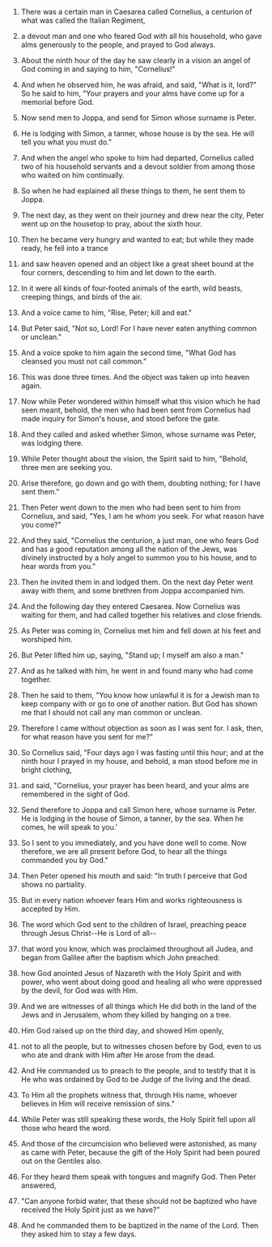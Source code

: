 
1. There was a certain man in Caesarea called Cornelius, a centurion of what was called the Italian Regiment,

2. a devout man and one who feared God with all his household, who gave alms generously to the people, and prayed to God always.

3. About the ninth hour of the day he saw clearly in a vision an angel of God coming in and saying to him, "Cornelius!"

4. And when he observed him, he was afraid, and said, "What is it, lord?" So he said to him, "Your prayers and your alms have come up for a memorial before God.

5. Now send men to Joppa, and send for Simon whose surname is Peter.

6. He is lodging with Simon, a tanner, whose house is by the sea. He will tell you what you must do."

7. And when the angel who spoke to him had departed, Cornelius called two of his household servants and a devout soldier from among those who waited on him continually.

8. So when he had explained all these things to them, he sent them to Joppa.

9. The next day, as they went on their journey and drew near the city, Peter went up on the housetop to pray, about the sixth hour.

10. Then he became very hungry and wanted to eat; but while they made ready, he fell into a trance

11. and saw heaven opened and an object like a great sheet bound at the four corners, descending to him and let down to the earth.

12. In it were all kinds of four-footed animals of the earth, wild beasts, creeping things, and birds of the air.

13. And a voice came to him, "Rise, Peter; kill and eat."

14. But Peter said, "Not so, Lord! For I have never eaten anything common or unclean."

15. And a voice spoke to him again the second time, "What God has cleansed you must not call common."

16. This was done three times. And the object was taken up into heaven again.

17. Now while Peter wondered within himself what this vision which he had seen meant, behold, the men who had been sent from Cornelius had made inquiry for Simon's house, and stood before the gate.

18. And they called and asked whether Simon, whose surname was Peter, was lodging there.

19. While Peter thought about the vision, the Spirit said to him, "Behold, three men are seeking you.

20. Arise therefore, go down and go with them, doubting nothing; for I have sent them."

21. Then Peter went down to the men who had been sent to him from Cornelius, and said, "Yes, I am he whom you seek. For what reason have you come?"

22. And they said, "Cornelius the centurion, a just man, one who fears God and has a good reputation among all the nation of the Jews, was divinely instructed by a holy angel to summon you to his house, and to hear words from you."

23. Then he invited them in and lodged them. On the next day Peter went away with them, and some brethren from Joppa accompanied him.

24. And the following day they entered Caesarea. Now Cornelius was waiting for them, and had called together his relatives and close friends.

25. As Peter was coming in, Cornelius met him and fell down at his feet and worshiped him.

26. But Peter lifted him up, saying, "Stand up; I myself am also a man."

27. And as he talked with him, he went in and found many who had come together.

28. Then he said to them, "You know how unlawful it is for a Jewish man to keep company with or go to one of another nation. But God has shown me that I should not call any man common or unclean.

29. Therefore I came without objection as soon as I was sent for. I ask, then, for what reason have you sent for me?"

30. So Cornelius said, "Four days ago I was fasting until this hour; and at the ninth hour I prayed in my house, and behold, a man stood before me in bright clothing,

31. and said, "Cornelius, your prayer has been heard, and your alms are remembered in the sight of God.

32. Send therefore to Joppa and call Simon here, whose surname is Peter. He is lodging in the house of Simon, a tanner, by the sea. When he comes, he will speak to you.'

33. So I sent to you immediately, and you have done well to come. Now therefore, we are all present before God, to hear all the things commanded you by God."

34. Then Peter opened his mouth and said: "In truth I perceive that God shows no partiality.

35. But in every nation whoever fears Him and works righteousness is accepted by Him.

36. The word which God sent to the children of Israel, preaching peace through Jesus Christ--He is Lord of all--

37. that word you know, which was proclaimed throughout all Judea, and began from Galilee after the baptism which John preached:

38. how God anointed Jesus of Nazareth with the Holy Spirit and with power, who went about doing good and healing all who were oppressed by the devil, for God was with Him.

39. And we are witnesses of all things which He did both in the land of the Jews and in Jerusalem, whom they killed by hanging on a tree.

40. Him God raised up on the third day, and showed Him openly,

41. not to all the people, but to witnesses chosen before by God, even to us who ate and drank with Him after He arose from the dead.

42. And He commanded us to preach to the people, and to testify that it is He who was ordained by God to be Judge of the living and the dead.

43. To Him all the prophets witness that, through His name, whoever believes in Him will receive remission of sins."

44. While Peter was still speaking these words, the Holy Spirit fell upon all those who heard the word.

45. And those of the circumcision who believed were astonished, as many as came with Peter, because the gift of the Holy Spirit had been poured out on the Gentiles also.

46. For they heard them speak with tongues and magnify God. Then Peter answered,

47. "Can anyone forbid water, that these should not be baptized who have received the Holy Spirit just as we have?"

48. And he commanded them to be baptized in the name of the Lord. Then they asked him to stay a few days.


